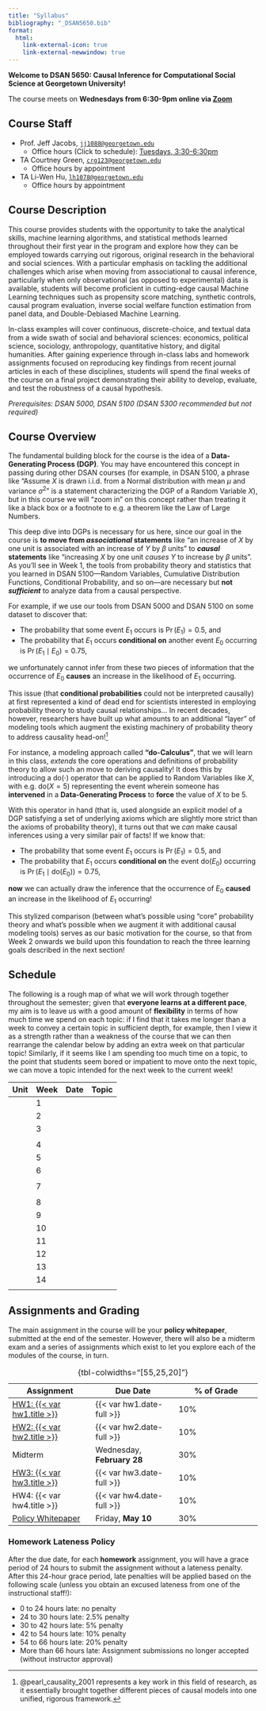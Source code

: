 ```yaml
---
title: "Syllabus"
bibliography: "_DSAN5650.bib"
format:
  html:
    link-external-icon: true
    link-external-newwindow: true
---
```


**Welcome to DSAN 5650: Causal Inference for Computational Social Science at Georgetown University!**

The course meets on **Wednesdays from 6:30-9pm online via [Zoom](https://maps.app.goo.gl/fVVfDFpp4MEuukXa9)**

## Course Staff

* Prof. Jeff Jacobs, [`jj1088@georgetown.edu`](mailto:jj1088@georgetown.edu)
  * Office hours (Click to schedule): [Tuesdays, 3:30-6:30pm](https://jjacobs.me/meet)
* TA Courtney Green, [`crg123@georgetown.edu`](mailto:crg123@georgetown.edu)
  * Office hours by appointment
* TA Li-Wen Hu, [`lh1078@georgetown.edu`](mailto:lh1078@georgetown.edu)
  * Office hours by appointment

## Course Description

This course provides students with the opportunity to take the analytical skills, machine learning algorithms, and statistical methods learned throughout their first year in the program and explore how they can be employed towards carrying out rigorous, original research in the behavioral and social sciences. With a particular emphasis on tackling the additional challenges which arise when moving from associational to causal inference, particularly when only observational (as opposed to experimental) data is available, students will become proficient in cutting-edge causal Machine Learning techniques such as propensity score matching, synthetic controls, causal program evaluation, inverse social welfare function estimation from panel data, and Double-Debiased Machine Learning.

In-class examples will cover continuous, discrete-choice, and textual data from a wide swath of social and behavioral sciences: economics, political science, sociology, anthropology, quantitative history, and digital humanities. After gaining experience through in-class labs and homework assignments focused on reproducing key findings from recent journal articles in each of these disciplines, students will spend the final weeks of the course on a final project demonstrating their ability to develop, evaluate, and test the robustness of a causal hypothesis.

*Prerequisites: DSAN 5000, DSAN 5100 (DSAN 5300 recommended but not required)*

## Course Overview

The fundamental building block for the course is the idea of a **Data-Generating Process (DGP)**. You may have encountered this concept in passing during other DSAN courses (for example, in DSAN 5100, a phrase like "Assume $X$ is drawn i.i.d. from a Normal distribution with mean $\mu$ and variance $\sigma^2$" is a statement characterizing the DGP of a Random Variable $X$), but in this course we will "zoom in" on this concept rather than treating it like a black box or a footnote to e.g. a theorem like the Law of Large Numbers.

This deep dive into DGPs is necessary for us here, since our goal in the course is **to move from *associational* statements** like "an increase of $X$ by one unit is associated with an increase of $Y$ by $\beta$ units" to ***causal* statements** like "increasing $X$ by one unit *causes* $Y$ to increase by $\beta$ units". As you'll see in Week 1, the tools from probability theory and statistics that you learned in DSAN 5100---Random Variables, Cumulative Distribution Functions, Conditional Probability, and so on---are necessary but **not *sufficient*** to analyze data from a causal perspective.

For example, if we use our tools from DSAN 5000 and DSAN 5100 on some dataset to discover that:

* The probability that some event $E_1$ occurs is $\Pr(E_1) = 0.5$, and
* The probability that $E_1$ occurs **conditional on** another event $E_0$ occurring is $\Pr(E_1 \mid E_0) = 0.75$,

we unfortunately cannot infer from these two pieces of information that the occurrence of $E_0$ **causes** an increase in the likelihood of $E_1$ occurring.

This issue (that **conditional probabilities** could not be interpreted causally) at first represented a kind of dead end for scientists interested in employing probability theory to study causal relationships... In recent decades, however, researchers have built up what amounts to an additional "layer" of modeling tools which augment the existing machinery of probability theory to address causality head-on!^[@pearl_causality_2001 represents a key work in this field of research, as it essentially brought together different pieces of causal models into one unified, rigorous framework.]

For instance, a modeling approach called **"$\textsf{do}$-Calculus"**, that we will learn in this class, *extends* the core operations and definitions of probability theory to allow such an move to deriving causality! It does this by introducing a $\textsf{do}(\cdot)$ operator that can be applied to Random Variables like $X$, with e.g. $\textsf{do}(X = 5)$ representing the event wherein someone has **intervened** in a **Data-Generating Process** to **force** the value of $X$ to be 5.

With this operator in hand (that is, used alongside an explicit model of a DGP satisfying a set of underlying axioms which are slightly more strict than the axioms of probability theory), it turns out that we *can* make causal inferences using a very similar pair of facts! If we know that:

* The probability that some event $E_1$ occurs is $\Pr(E_1) = 0.5$, and
* The probability that $E_1$ occurs **conditional on** the event $\textsf{do}(E_0)$ occurring is $\Pr(E_1 \mid \textsf{do}(E_0)) = 0.75$,

**now** we can actually draw the inference that the occurrence of $E_0$ **caused** an increase in the likelihood of $E_1$ occurring!

This stylized comparison (between what's possible using "core" probability theory and what's possible when we augment it with additional causal modeling tools) serves as our basic motivation for the course, so that from Week 2 onwards we build upon this foundation to reach the three learning goals described in the next section!

## Schedule

The following is a rough map of what we will work through together throughout the semester; given that **everyone learns at a different pace**, my aim is to leave us with a good amount of **flexibility** in terms of how much time we spend on each topic: if I find that it takes me longer than a week to convey a certain topic in sufficient depth, for example, then I view it as a strength rather than a weakness of the course that we can then rearrange the calendar below by adding an extra week on that particular topic! Similarly, if it seems like I am spending too much time on a topic, to the point that students seem bored or impatient to move onto the next topic, we can move a topic intended for the next week to the current week!

```{=html}
<table class='sticky-table'>
<thead>
<tr class='sticky-head'>
    <th>Unit</th>
    <th>Week</th>
    <th>Date</th>
    <th>Topic</th>
</tr>
</thead>
<tbody>
<tr>
    <td><span data-qmd="**Unit 1**: Ethical Frameworks"></span></td>
    <td>1</td>
    <td><span data-qmd="{{< var w01.date-md >}}"></span></td>
    <td><span data-qmd="[{{< var w01.title >}}](./w01/)"></span></td>
</tr>
<tr>
    <td></td>
    <td>2</td>
    <td><span data-qmd="{{< var w02.date-md >}}"></span></td>
    <td><span data-qmd="[{{< var w02.title >}}](./w02/)"></span></td>
</tr>
<tr class='new-unit'>
    <td><span data-qmd="**Unit 2**: Fairness in AI"></span></td>
    <td>3</td>
    <td><span data-qmd="{{< var w03.date-md >}}"></span></td>
    <td><span data-qmd="[{{< var w03.title >}}](./w03/)"></span></td>
</tr>
<tr>
    <td></td>
    <td></td>
    <td><span data-qmd="*Jan 31 (Friday), 5:59pm EST*"></span></td>
    <td><span data-qmd="*[Deliverable] <a href='{{< var hw1.url >}}' target='_blank'>HW1: {{< var hw1.title >}}</a>*"></span></td>
</tr>
<tr>
    <td></td>
    <td>4</td>
    <td><span data-qmd="{{< var w04.date-md >}}"></span></td>
    <td><span data-qmd="[{{< var w04.title >}}](./w04/)"></span></td>
</tr>
<tr>
    <td></td>
    <td>5</td>
    <td><span data-qmd="{{< var w05.date-md >}}"></span></td>
    <td><span data-qmd="[{{< var w05.title >}}](./w05/)"></span></td>
</tr>
<tr>
    <td></td>
    <td>6</td>
    <td><span data-qmd="{{< var w06.date-md >}}"></span></td>
    <td><span data-qmd="[{{<var w06.title >}}](./w06/)"></span></td>
</tr>
<tr>
    <td></td>
    <td></td>
    <td><span data-qmd="*Feb 21 (Friday), 5:59pm EST*"></span></td>
    <td><span data-qmd="*[Deliverable] <a href='{{< var hw2.url >}}' target='_blank'>HW2: {{< var hw2.title >}}</a>*"></span></td>
</tr>
<tr class='new-unit'>
    <td><span data-qmd="**Midterm**"></span></td>
    <td>7</td>
    <td><span data-qmd="{{< var w07.date-md >}}"></span></td>
    <td><span data-qmd="[{{< var w07.title >}}](./w07/)"></span></td>
</tr>
<tr>
    <td></td>
    <td></td>
    <td><span data-qmd="*Mar 6*"></span></td>
    <td><span data-qmd="*No Class (Spring Break)*"></span></td>
</tr>
<tr class='new-unit'>
    <td><span data-qmd="**Unit 3:** Policy Frameworks"></span></td>
    <td>8</td>
    <td><span data-qmd="{{< var w08.date-md >}}"></span></td>
    <td><span data-qmd="[{{< var w08.title >}}](./w08/)"></span></td>
</tr>
<tr>
    <td></td>
    <td>9</td>
    <td><span data-qmd="{{< var w09.date-md >}}"></span></td>
    <td><span data-qmd="[{{< var w09.title >}}](./w09/)"></span></td>
</tr>
<tr>
    <td></td>
    <td>10</td>
    <td><span data-qmd="{{< var w10.date-md >}}"></span></td>
    <td><span data-qmd="[{{< var w10.title >}}](./w10/)"></span></td>
</tr>
<tr>
    <td></td>
    <td>11</td>
    <td><span data-qmd="{{< var w11.date-md >}}"></span></td>
    <td><span data-qmd="[{{< var w11.title >}}](./w11/)"></span></td>
</tr>
<tr class='new-unit'>
    <td><span data-qmd="**Unit 4**: Applications"></span></td>
    <td>12</td>
    <td><span data-qmd="{{< var w12.date-md >}}"></span></td>
    <td><span data-qmd="{{< var w12.title >}}"></span></td>
</tr>
<tr>
    <td></td>
    <td>13</td>
    <td><span data-qmd="{{< var w13.date-md >}}"></span></td>
    <td><span data-qmd="{{< var w13.title >}}"></span></td>
</tr>
<tr>
    <td></td>
    <td>14</td>
    <td><span data-qmd="{{< var w14.date-md >}}"></span></td>
    <td><span data-qmd="{{< var w14.title >}}"></span></td>
</tr>
<tr>
    <td></td>
    <td></td>
    <td><span data-qmd="*May 10 (Friday)*"></span></td>
    <td><span data-qmd="*[Deliverable] [Policy Whitepaper](./final.qmd)*"></span></td>
</tr>
</tbody>
</table>
```

## Assignments and Grading

The main assignment in the course will be your **policy whitepaper**, submitted at the end of the semester. However, there will also be a midterm exam and a series of assignments which exist to let you explore each of the modules of the course, in turn.

| Assignment | Due Date | % of Grade |
| - | - | - |
| <a href='{{< var hw1.url >}}' target='_blank'>HW1: {{< var hw1.title >}} <i class='bi bi-box-arrow-up-right ps-1'></i></a> | {{< var hw1.date-full >}} | 10% |
| <a href='{{< var hw2.url >}}' target='_blank'>HW2: {{< var hw2.title >}} <i class='bi bi-box-arrow-up-right ps-1'></i></a> | {{< var hw2.date-full >}} | 10% |
| Midterm | Wednesday, **February 28** | 30% |
| <a href='{{< var hw3.url >}}' target='_blank'>HW3: {{< var hw3.title >}} <i class='bi bi-box-arrow-up-right ps-1'></i></a> | {{< var hw3.date-full >}} | 10% |
| HW4: {{< var hw4.title >}} | {{< var hw4.date-full >}} | 10% |
| [Policy Whitepaper](./final.qmd) | Friday, **May 10** | 30% |

: {tbl-colwidths="[55,25,20]"}

### Homework Lateness Policy

After the due date, for each **homework** assignment, you will have a grace period of 24 hours to submit the assignment without a lateness penalty. After this 24-hour grace period, late penalties will be applied based on the following scale (unless you obtain an excused lateness from one of the instructional staff!):

* 0 to 24 hours late: no penalty
* 24 to 30 hours late: 2.5% penalty
* 30 to 42 hours late: 5% penalty
* 42 to 54 hours late: 10% penalty
* 54 to 66 hours late: 20% penalty
* More than 66 hours late: Assignment submissions no longer accepted (without instructor approval)
